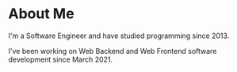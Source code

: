 # About Me

I'm a Software Engineer and have studied programming since 2013.

I've been working on Web Backend and Web Frontend software development since March 2021.
